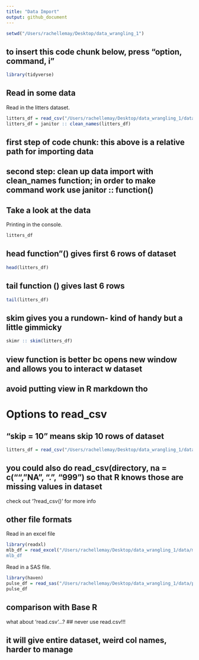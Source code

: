 ```yaml
---
title: "Data Import"
output: github_document
---
```

```r
setwd("/Users/rachellemay/Desktop/data_wrangling_1")
```


## to insert this code chunk below, press "option, command, i"
```r
library(tidyverse)
```

## Read in some data

Read in the litters dataset.

```r
litters_df = read_csv("/Users/rachellemay/Desktop/data_wrangling_1/data/FAS_litters.csv")
litters_df = janitor :: clean_names(litters_df)
```

## first step of code chunk: this above is a relative path for importing data
## second step: clean up data import with clean_names function; in order to make command work use janitor :: function()

## Take a look at the data

Printing in the console. 

```r
litters_df

```
## head function"() gives first 6 rows of dataset

```r
head(litters_df)
```
## tail function () gives last 6 rows
```r
tail(litters_df)
```
## skim gives you a rundown- kind of handy but a little gimmicky

```r
skimr :: skim(litters_df)
```
## view function is better bc opens new window and allows you to interact w dataset
## avoid putting view in R markdown tho


# Options to read_csv
## "skip = 10" means skip 10 rows of dataset
```r
litters_df = read_csv("/Users/rachellemay/Desktop/data_wrangling_1/data/FAS_litters.csv", skip = 10, col_names = FALSE)
```
## you could also do read_csv(directory, na = c("", "NA", ".", "999") so that R knows those are missing values in dataset

check out '?read_csv()' for more info

## other file formats

Read in an excel file

```r
library(readxl)
mlb_df = read_excel("/Users/rachellemay/Desktop/data_wrangling_1/data/mlb11.xlsx", range = "A1:F7"")
mlb_df
```

Read in a SAS file. 

```r
library(haven)
pulse_df = read_sas("/Users/rachellemay/Desktop/data_wrangling_1/data/public_pulse_data.sas7bdat")
pulse_df
```

## comparison with Base R

what about 'read.csv'...?
## never use read.csv!!!

## it will give entire dataset, weird col names, harder to manage


